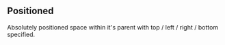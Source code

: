 

<CommonHeader />

<Meta of={PositionedResizableTopRightBottomLeftStories} />

## Positioned

Absolutely positioned space within it's parent with top / left / right / bottom specified.

<Canvas of={PositionedResizableTopRightBottomLeftStories.NonResizable} />

<Canvas of={PositionedResizableTopRightBottomLeftStories.ResizeHandlesAllSides} />

<Canvas of={PositionedResizableTopRightBottomLeftStories.ResizeHandlesLeft} />

<Canvas of={PositionedResizableTopRightBottomLeftStories.ResizeHandlesTop} />

<Canvas of={PositionedResizableTopRightBottomLeftStories.ResizeHandlesRight} />

<Canvas of={PositionedResizableTopRightBottomLeftStories.ResizeHandlesBottom} />

<Canvas of={PositionedResizableTopRightBottomLeftStories.ResizeHandlesTopLeft} />

<Canvas of={PositionedResizableTopRightBottomLeftStories.ResizeHandlesTopRight} />

<Canvas of={PositionedResizableTopRightBottomLeftStories.ResizeHandlesBottomLeft} />

<Canvas of={PositionedResizableTopRightBottomLeftStories.ResizeHandlesBottomRight} />

<Canvas of={PositionedResizableTopRightBottomLeftStories.DragHandle} />

<Canvas of={PositionedResizableTopRightBottomLeftStories.DragHandleAndResizable} />
